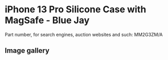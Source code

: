 
# iPhone 13 Pro Silicone Case with MagSafe - Blue Jay

Part number, for search engines, auction websites and such: MM2G3ZM/A

## Image gallery

<div style={{ width: '100%', maxWidth: '768px' }}>
<GalleryComponent
    images={[
      {
        original: "/everysource/MM2G3.webp",
        thumbnail: "/everypreview/MM2G3.webp",
      },
      {
        original: "/everysource/MM2G3_AV1.webp",
        thumbnail: "/everypreview/MM2G3_AV1.webp",
      },
      {
        original: "/everysource/MM2G3_AV2.webp",
        thumbnail: "/everypreview/MM2G3_AV2.webp",
      },
      {
        original: "/everysource/MM2G3_AV3.webp",
        thumbnail: "/everypreview/MM2G3_AV3.webp",
      },
      {
        original: "/everysource/MM2G3_AV4.webp",
        thumbnail: "/everypreview/MM2G3_AV4.webp",
      },
      {
        original: "/everysource/MM2G3_AV5.webp",
        thumbnail: "/everypreview/MM2G3_AV5.webp",
      }
    ]}
  />
</div>